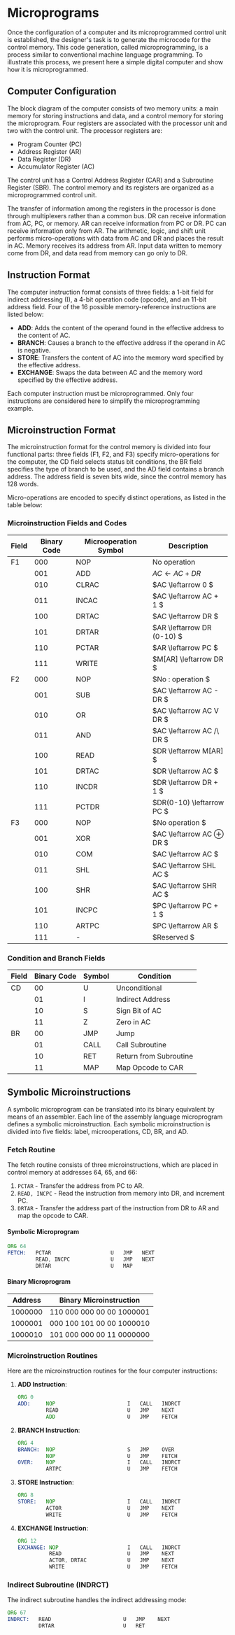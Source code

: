 # Microprograms

Once the configuration of a computer and its microprogrammed control unit is established, the designer's task is to generate the microcode for the control memory. This code generation, called microprogramming, is a process similar to conventional machine language programming. To illustrate this process, we present here a simple digital computer and show how it is microprogrammed.

## Computer Configuration

The block diagram of the computer consists of two memory units: a main memory for storing instructions and data, and a control memory for storing the microprogram. Four registers are associated with the processor unit and two with the control unit. The processor registers are:

- Program Counter (PC)
- Address Register (AR)
- Data Register (DR)
- Accumulator Register (AC)

The control unit has a Control Address Register (CAR) and a Subroutine Register (SBR). The control memory and its registers are organized as a microprogrammed control unit.

The transfer of information among the registers in the processor is done through multiplexers rather than a common bus. DR can receive information from AC, PC, or memory. AR can receive information from PC or DR. PC can receive information only from AR. The arithmetic, logic, and shift unit performs micro-operations with data from AC and DR and places the result in AC. Memory receives its address from AR. Input data written to memory come from DR, and data read from memory can go only to DR.

## Instruction Format

The computer instruction format consists of three fields: a 1-bit field for indirect addressing (I), a 4-bit operation code (opcode), and an 11-bit address field. Four of the 16 possible memory-reference instructions are listed below:

- **ADD**: Adds the content of the operand found in the effective address to the content of AC.
- **BRANCH**: Causes a branch to the effective address if the operand in AC is negative.
- **STORE**: Transfers the content of AC into the memory word specified by the effective address.
- **EXCHANGE**: Swaps the data between AC and the memory word specified by the effective address.

Each computer instruction must be microprogrammed. Only four instructions are considered here to simplify the microprogramming example.

## Microinstruction Format

The microinstruction format for the control memory is divided into four functional parts: three fields (F1, F2, and F3) specify micro-operations for the computer, the CD field selects status bit conditions, the BR field specifies the type of branch to be used, and the AD field contains a branch address. The address field is seven bits wide, since the control memory has 128 words.

Micro-operations are encoded to specify distinct operations, as listed in the table below:

### Microinstruction Fields and Codes

| Field | Binary Code | Microoperation Symbol | Description                    |
|-------|-------------|-----------------------|--------------------------------|
| F1    | 000         | NOP                   | No operation                   |
|       | 001         | ADD                   | $AC \leftarrow AC + DR$                  |
|       | 010         | CLRAC                 | $AC \leftarrow 0 $                       |
|       | 011         | INCAC                 | $AC \leftarrow AC + 1   $                |
|       | 100         | DRTAC                 | $AC \leftarrow DR $                      |
|       | 101         | DRTAR                 | $AR \leftarrow DR (0-10) $               |
|       | 110         | PCTAR                 | $AR \leftarrow PC $                      |
|       | 111         | WRITE                 | $M[AR] \leftarrow DR $                   |
| F2    | 000         | NOP                   | $No \: operation $                  |
|       | 001         | SUB                   | $AC \leftarrow AC - DR $                 |
|       | 010         | OR                    | $AC \leftarrow AC V DR $                 |
|       | 011         | AND                   | $AC \leftarrow AC /\ DR $                |
|       | 100         | READ                  | $DR \leftarrow M[AR] $                   |
|       | 101         | DRTAC                 | $DR \leftarrow AC $                      |
|       | 110         | INCDR                 | $DR \leftarrow DR + 1  $                 |
|       | 111         | PCTDR                 | $DR(0-10) \leftarrow PC $                |
| F3    | 000         | NOP                   | $No operation $                  |
|       | 001         | XOR                   | $AC \leftarrow AC ⊕ DR $                 |
|       | 010         | COM                   | $AC \leftarrow AC $                      |
|       | 011         | SHL                   | $AC \leftarrow SHL AC $                  |
|       | 100         | SHR                   | $AC \leftarrow SHR AC $                  |
|       | 101         | INCPC                 | $PC \leftarrow PC + 1 $                  |
|       | 110         | ARTPC                 | $PC \leftarrow AR $                      |
|       | 111         | -                     | $Reserved $                      |


### Condition and Branch Fields

| Field | Binary Code | Symbol | Condition       |
|-------|-------------|--------|-----------------|
| CD    | 00          | U      | Unconditional   |
|       | 01          | I      | Indirect Address|
|       | 10          | S      | Sign Bit of AC  |
|       | 11          | Z      | Zero in AC      |
| BR    | 00          | JMP    | Jump            |
|       | 01          | CALL   | Call Subroutine |
|       | 10          | RET    | Return from Subroutine |
|       | 11          | MAP    | Map Opcode to CAR |

## Symbolic Microinstructions

A symbolic microprogram can be translated into its binary equivalent by means of an assembler. Each line of the assembly language microprogram defines a symbolic microinstruction. Each symbolic microinstruction is divided into five fields: label, microoperations, CD, BR, and AD.

### Fetch Routine

The fetch routine consists of three microinstructions, which are placed in control memory at addresses 64, 65, and 66:

1. `PCTAR` - Transfer the address from PC to AR.
2. `READ, INCPC` - Read the instruction from memory into DR, and increment PC.
3. `DRTAR` - Transfer the address part of the instruction from DR to AR and map the opcode to CAR.

#### Symbolic Microprogram

```asm
ORG 64
FETCH:   PCTAR                   U   JMP   NEXT
         READ, INCPC             U   JMP   NEXT
         DRTAR                   U   MAP   
```

#### Binary Microprogram

| Address | Binary Microinstruction            |
|---------|-------------------------------------|
| 1000000 | 110 000 000 00 00 1000001           |
| 1000001 | 000 100 101 00 00 1000010           |
| 1000010 | 101 000 000 00 11 0000000           |

### Microinstruction Routines

Here are the microinstruction routines for the four computer instructions:

1. **ADD Instruction**:
   ```asm
   ORG 0
   ADD:     NOP                       I   CALL   INDRCT
            READ                      U   JMP    NEXT
            ADD                       U   JMP    FETCH
   ```

2. **BRANCH Instruction**:
   ```asm
   ORG 4
   BRANCH:  NOP                       S   JMP    OVER
            NOP                       U   JMP    FETCH
   OVER:    NOP                       I   CALL   INDRCT
            ARTPC                     U   JMP    FETCH
   ```

3. **STORE Instruction**:
   ```asm
   ORG 8
   STORE:   NOP                       I   CALL   INDRCT
            ACTOR                     U   JMP    NEXT
            WRITE                     U   JMP    FETCH
   ```

4. **EXCHANGE Instruction**:
   ```asm
   ORG 12
   EXCHANGE: NOP                      I   CALL   INDRCT
             READ                     U   JMP    NEXT
             ACTOR, DRTAC             U   JMP    NEXT
             WRITE                    U   JMP    FETCH
   ```

### Indirect Subroutine (INDRCT)

The indirect subroutine handles the indirect addressing mode:

```asm
ORG 67
INDRCT:   READ                       U   JMP    NEXT
          DRTAR                      U   RET
```
